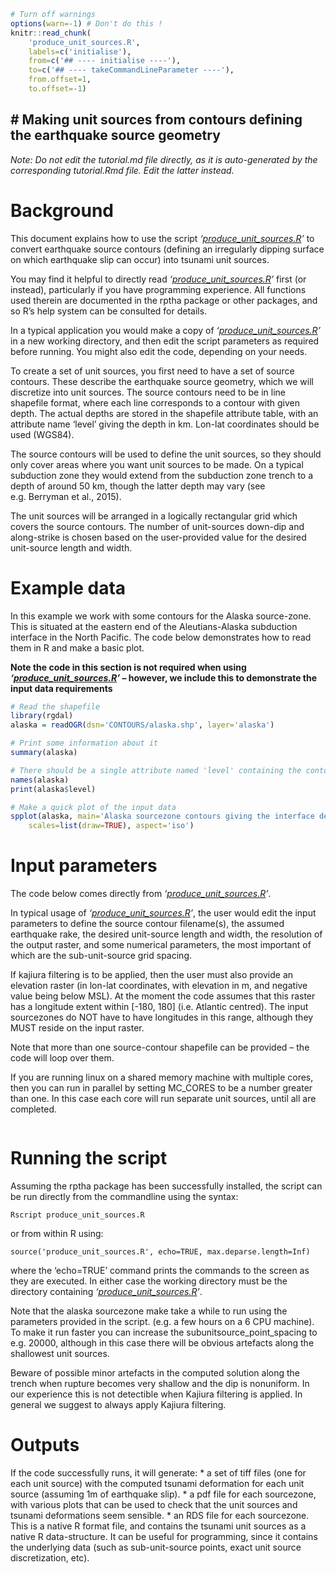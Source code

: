 ```r
# Turn off warnings
options(warn=-1) # Don't do this !
knitr::read_chunk(
    'produce_unit_sources.R', 
    labels=c('initialise'), 
    from=c('## ---- initialise ----'), 
    to=c('## ---- takeCommandLineParameter ----'),
    from.offset=1,
    to.offset=-1)
```

# **Making unit sources from contours defining the earthquake source geometry**
------------------------------------------------------------------------------

*Note: Do not edit the tutorial.md file directly, as it is auto-generated by the
corresponding tutorial.Rmd file. Edit the latter instead.*

# Background

This document explains how to use the script
*'[produce_unit_sources.R](produce_unit_sources.R)'* to convert earthquake
source contours (defining an irregularly dipping surface on which earthquake
slip can occur) into tsunami unit sources. 

You may find it helpful to directly read
*'[produce_unit_sources.R](produce_unit_sources.R)'* first (or instead),
particularly if you have programming experience. All functions used therein are
documented in the rptha package or other packages, and so R's help system can
be consulted for details. 

In a typical application you would make a copy of *'[produce_unit_sources.R](produce_unit_sources.R)'* in a
new working directory, and then edit the script parameters as required before
running. You might also edit the code, depending on your needs.

To create a set of unit sources, you first need to have a set of source
contours. These describe the earthquake source geometry, which we will
discretize into unit sources. The source contours need to be in line shapefile
format, where each line corresponds to a contour with given depth. The actual
depths are stored in the shapefile attribute table, with an attribute name
'level' giving the depth in km.  Lon-lat coordinates should be used (WGS84).

The source contours will be used to define the unit sources, so they should
only cover areas where you want unit sources to be made. On a typical
subduction zone they would extend from the subduction zone trench to a depth
of around 50 km, though the latter depth may vary (see e.g.  Berryman et al.,
2015). 

The unit sources will be arranged in a logically rectangular grid which covers
the source contours. The number of unit-sources down-dip and along-strike is chosen
based on the user-provided value for the desired unit-source length and width. 

# Example data

In this example we work with some contours for the Alaska source-zone. This is
situated at the eastern end of the Aleutians-Alaska subduction interface in the
North Pacific. The code below demonstrates how to read them in R and make a basic plot. 

**Note the code in this section is not required when using
*'[produce_unit_sources.R](produce_unit_sources.R)'* -- however, we include
this to demonstrate the input data requirements**

```r
# Read the shapefile
library(rgdal)
alaska = readOGR(dsn='CONTOURS/alaska.shp', layer='alaska')

# Print some information about it
summary(alaska)

# There should be a single attribute named 'level' containing the contour depths
names(alaska)
print(alaska$level)

# Make a quick plot of the input data
spplot(alaska, main='Alaska sourcezone contours giving the interface depth in km', 
    scales=list(draw=TRUE), aspect='iso')
```

# Input parameters

The code below comes directly from
*'[produce_unit_sources.R](produce_unit_sources.R)'*.

In typical usage of *'[produce_unit_sources.R](produce_unit_sources.R)'*, the
user would edit the input parameters to define the source contour filename(s),
the assumed earthquake rake, the desired unit-source length and width, the
resolution of the output raster, and some numerical parameters, the most
important of which are the sub-unit-source grid spacing.

If kajiura filtering is to be applied, then the user must also provide an
elevation raster (in lon-lat coordinates, with elevation in m, and negative
value being below MSL). At the moment the code assumes that this raster has a
longitude extent within [-180, 180] (i.e. Atlantic centred). The input
sourcezones do NOT have to have longitudes in this range, although they MUST
reside on the input raster.

Note that more than one source-contour shapefile can be provided -- the code
will loop over them.

If you are running linux on a shared memory machine with multiple cores, then
you can run in parallel by setting MC_CORES to be a number greater than one. In this
case each core will run separate unit sources, until all are completed. 

```r
```

# Running the script
Assuming the rptha package has been successfully installed, the script can be
run directly from the commandline using the syntax:

    Rscript produce_unit_sources.R

or from within R using:

    source('produce_unit_sources.R', echo=TRUE, max.deparse.length=Inf)

where the 'echo=TRUE' command prints the commands to the screen as they are
executed. In either case the working directory must be the directory containing
*'[produce_unit_sources.R](produce_unit_sources.R)'*.

Note that the alaska sourcezone make take a while to run using the parameters
provided in the script. (e.g. a few hours on a 6 CPU machine). To make it run
faster you can increase the subunitsource_point_spacing to e.g. 20000, although
in this case there will be obvious artefacts along the shallowest unit sources.

Beware of possible minor artefacts in the computed solution along the trench
when rupture becomes very shallow and the dip is nonuniform. In our experience
this is not detectible when Kajiura filtering is applied. In general we suggest
to always apply Kajiura filtering.

# Outputs

If the code successfully runs, it will generate: 
* a set of tiff files (one for each unit source) with the computed tsunami deformation for each
unit source (assuming 1m of earthquake slip).
* a pdf file for each sourcezone, with various plots that can be used to check
that the unit sources and tsunami deformations seem sensible.
* an RDS file for each sourcezone. This is a native R format file, and contains
the tsunami unit sources as a native R data-structure. It can be useful for
programming, since it contains the underlying data (such as sub-unit-source
points, exact unit source discretization, etc).

<!---
# Geometric discretization

Here we create the unit source geometry. The computation of the tsunami
deformation comes later. The key step is the function call
*discretized_source_from_source_contours* which converts source contours
to a list of unit sources.


```r
```

The above figures illustrate that the source contours are converted to a logically
retangular grid of unit sources.

# Further exploration of the data structures

Here we explore the unit source data structures in more detail. Perhaps the
most important point is that the unit source grid is stored as a 3d array.

```r
# discretized_sources is a list containing unit source information for each sourcezone.
length(discretized_sources) # Should be equal to the number of input shapefiles
names(discretized_sources)

# Taking the example of alaska, we look at the unit source information for a single source
names(discretized_sources$alaska)

# The depth contours are as before
plot(discretized_sources$alaska$depth_contours, asp=1, axes=TRUE)

# The unit sources are in a grid of these dimensions down-dip and along-strike 
discretized_sources$alaska$discretized_source_dim
ndip = discretized_sources$alaska$discretized_source_dim['dip']
nstrike = discretized_sources$alaska$discretized_source_dim['strike']

# The unit source grid is represented as a 3d array of x,y,depth points. These
# define the boundaries of the unit sources. Obviously there must be 'ndip+1'
# lines down dip, and 'nstrike+1' lines along-strike
#
# First dimension: Down-dip
# Second dimension: x,y,z
# Third dimension: Along-strike
#
dim(discretized_sources$alaska$unit_source_grid)

discretized_sources$alaska$unit_source_grid

# Add to the plot
for(j in 1:(nstrike+1)) points(discretized_sources$alaska$unit_source_grid[,1:2,j], t='o', col='red')
for(j in 1:(ndip+1)) points(t(discretized_sources$alaska$unit_source_grid[j,1:2,]), t='o', col='red')

```


# Tsunami deformation

Finally we compute the tsunami initial condition for each unit source.

```r
```

--->
